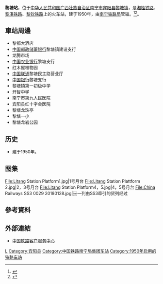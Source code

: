 {{Infobox China railway station
|车站名称 = 黎塘站
|图片 = Litang Railway Station.jpg
|图片介绍 = 
|其他名称 = 
|车站拼音 = Litang
|英文名称 = Litang Railway Station
|车站代码 = 36374
|电报码 = LTZ
|拼音码 = LTA
|车站位置 = [[广西壮族自治区|广西壮族自治区]][[南宁市|南宁市]][[宾阳县|宾阳县]][[黎塘镇|黎塘镇]]
|坐标 = {{coord|23.197366|109.128730|display=inline,title}}
|归属= [[南宁铁路局|南宁铁路局]]
|线路 = [[湘桂铁路|湘桂铁路]]、[[黎湛铁路|黎湛铁路]]、[[黎钦铁路|黎钦铁路]]
|车站等级 = [[一等站_(中铁)|一等站]]
|月台数目 = 3個<ref>{{Cite web |url=http://www.17u.com/train/TrainStationIntro-litang.html |title=同程网：黎塘站车站介绍 |accessdate=2010-02-15 |archive-date=2009-12-20 |archive-url=https://web.archive.org/web/20091220075650/http://www.17u.com/train/TrainStationIntro-litang.html |dead-url=no }}</ref>
|股道数目 =  
}}
'''黎塘站'''，位于[[中华人民共和国|中华人民共和国]][[广西壮族自治区|广西壮族自治区]][[南宁市|南宁市]][[宾阳县|宾阳县]][[黎塘镇|黎塘镇]]，是[[湘桂铁路|湘桂铁路]]、[[黎湛铁路|黎湛铁路]]、[[黎钦铁路|黎钦铁路]]上的火车站，建于1950年，由[[南宁铁路局|南宁铁路局]]管辖。<ref>{{Cite web |url=http://search.huochepiao.com/huochezhan/jieshao/3128.htm |title=黎塘火车站介绍 |accessdate=2018-02-05 |archive-date=2018-02-06 |archive-url=https://web.archive.org/web/20180206131438/http://search.huochepiao.com/huochezhan/jieshao/3128.htm |dead-url=no }}</ref><ref>{{Cite book|title=中国铁路站名词典|last=孙本祥主编|first=|publisher=北京：[[中国铁道出版社|中国铁道出版社]]|year=2003.04|isbn=7-113-03941-3|location=|pages=480}}</ref>。

==車站周邊==
* 黎都大酒店
* [[中国邮政储蓄银行|中国邮政储蓄银行]]黎塘镇建设支行
* 龙腾市场
* [[中国农业银行|中国农业银行]]黎塘支行
* 红木屋植物园
* [[中国联通|中国联通]]黎塘民主路营业厅
* [[中国银行|中国银行]]黎塘支行
* 黎塘镇第一初级中学
* 开智中学
* 南宁市第九人民医院
* 宾阳县红十字会医院
* 黎塘龙珠亭
* 黎塘一小
* 黎塘龙岩公园

==历史==
* 建于1950年。

== 图集 ==
<gallery>
File:Litang Station Platform1.jpg|1号月台
File:Litang Station Plattform 2.jpg|2，3号月台
File:Litang Station Platform4，5.jpg|4，5号月台
File:China Railways SS3 0029 20180128.jpg|￼一列由SS3牵引的货列经过
</gallery>

==參考資料==
{{reflist}}
==外部連結==
* [http://www.12306.cn/mormhweb/ 中国铁路客户服务中心]{{Wayback|url=http://www.12306.cn/mormhweb/ |date=20180205163941 }}

{{Commons category|Litang Railway Station}}
{{湘桂铁路}}
{{黎湛铁路}}
{{广西壮族自治区铁路}}

[[Category:南宁市铁路车站|L]]
[[Category:宾阳县|Category:宾阳县]]
[[Category:中国铁路南宁局集团车站|Category:中国铁路南宁局集团车站]]
[[Category:1950年启用的铁路车站|Category:1950年启用的铁路车站]]


{{China-rail-stub}}